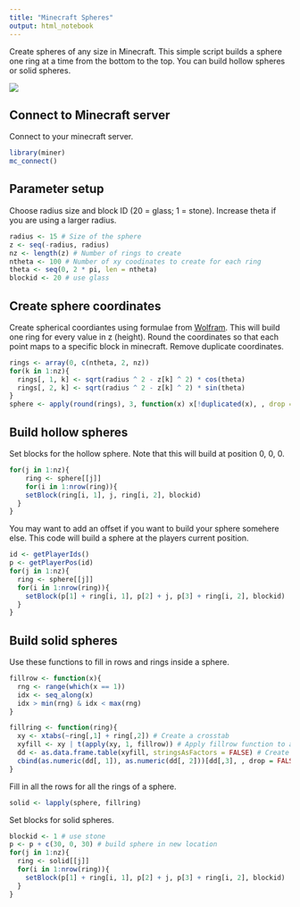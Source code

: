 ```yaml
---
title: "Minecraft Spheres"
output: html_notebook
---
```


Create spheres of any size in Minecraft. This simple script builds a sphere one ring at a time from the bottom to the top. You can build hollow spheres or solid spheres.

![](figure/minecraft-spheres.png)

## Connect to Minecraft server

Connect to your minecraft server.

```r
library(miner)
mc_connect()
```


## Parameter setup

Choose radius size and block ID (20 = glass; 1 = stone). Increase theta if you are using a larger radius.

```r
radius <- 15 # Size of the sphere
z <- seq(-radius, radius)
nz <- length(z) # Number of rings to create
ntheta <- 100 # Number of xy coodinates to create for each ring
theta <- seq(0, 2 * pi, len = ntheta)
blockid <- 20 # use glass
```

## Create sphere coordinates

Create spherical coordiantes using formulae from [Wolfram](http://mathworld.wolfram.com/Sphere.html). This will build one ring for every value in z (height). Round the coordinates so that each point maps to a specific block in minecraft. Remove duplicate coordinates.

```r
rings <- array(0, c(ntheta, 2, nz))
for(k in 1:nz){
  rings[, 1, k] <- sqrt(radius ^ 2 - z[k] ^ 2) * cos(theta)
  rings[, 2, k] <- sqrt(radius ^ 2 - z[k] ^ 2) * sin(theta)
}
sphere <- apply(round(rings), 3, function(x) x[!duplicated(x), , drop = FALSE])
```

## Build hollow spheres

Set blocks for the hollow sphere. Note that this will build at position 0, 0, 0.

```r
for(j in 1:nz){
    ring <- sphere[[j]]
    for(i in 1:nrow(ring)){
    setBlock(ring[i, 1], j, ring[i, 2], blockid)
  }
}
```

You may want to add an offset if you want to build your sphere somehere else. This code will build a sphere at the players current position.

```r
id <- getPlayerIds()
p <- getPlayerPos(id)
for(j in 1:nz){
  ring <- sphere[[j]]
  for(i in 1:nrow(ring)){
    setBlock(p[1] + ring[i, 1], p[2] + j, p[3] + ring[i, 2], blockid)
  }
}
```

## Build solid spheres

Use these functions to fill in rows and rings inside a sphere.

```r
fillrow <- function(x){
  rng <- range(which(x == 1))
  idx <- seq_along(x)
  idx > min(rng) & idx < max(rng)
}

fillring <- function(ring){
  xy <- xtabs(~ring[,1] + ring[,2]) # Create a crosstab
  xyfill <- xy | t(apply(xy, 1, fillrow)) # Apply fillrow function to all rows
  dd <- as.data.frame.table(xyfill, stringsAsFactors = FALSE) # Create dataframe
  cbind(as.numeric(dd[, 1]), as.numeric(dd[, 2]))[dd[,3], , drop = FALSE]
}
```

Fill in all the rows for all the rings of a sphere.

```r
solid <- lapply(sphere, fillring)
```

Set blocks for solid spheres.

```r
blockid <- 1 # use stone
p <- p + c(30, 0, 30) # build sphere in new location
for(j in 1:nz){
  ring <- solid[[j]]
  for(i in 1:nrow(ring)){
    setBlock(p[1] + ring[i, 1], p[2] + j, p[3] + ring[i, 2], blockid)
  }
}
```

